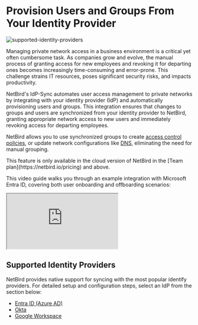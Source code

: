 # Provision Users and Groups From Your Identity Provider

<p>
    <img src="/docs-static/img/how-to-guides/supported-identity-providers.png" alt="supported-identity-providers"
         className="imagewrapper-big"/>
</p>

Managing private network access in a business environment is a critical yet often cumbersome task.
As companies grow and evolve, the manual process of granting access for new employees and revoking it for
departing ones becomes increasingly time-consuming and error-prone. This challenge strains IT resources, poses significant
security risks, and impacts productivity.

NetBird's IdP-Sync automates user access management to private networks by integrating with your identity provider (IdP)
and automatically provisioning users and groups. This integration ensures that changes to groups and users are
synchronized from your identity provider to NetBird, granting appropriate network access to new users and immediately
revoking access for departing employees.

NetBird allows you to use synchronized groups to create [access control policies](/how-to/manage-network-access#creating-policies),
or update network configurations like [DNS](/how-to/manage-dns-in-your-network#distribution-groups),
eliminating the need for manual grouping.

<Note>
    This feature is only available in the cloud version of NetBird in the [Team plan](https://netbird.io/pricing) and above.
</Note>

This video guide walks you through an example integration with Microsoft Entra ID, covering both user onboarding and
offboarding scenarios:

<div className="videowrapper">
    <iframe src="https://www.youtube.com/embed/RxYWTpf7cgY" allow="fullscreen;"></iframe>
</div>

## Supported Identity Providers

NetBird provides native support for syncing with the most popular identify providers.
For detailed setup and configuration steps, select an IdP from the section below:

* [Entra ID (Azure AD)](/how-to/microsoft-entra-id-sync)
* [Okta](/how-to/okta-sync)
* [Google Workspace](/how-to/google-workspace-sync)

